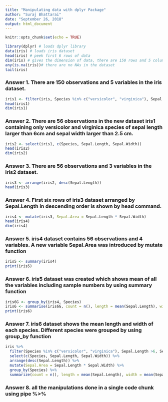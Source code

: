 ```yaml
---
title: "Manipulating data with dplyr Package"
author: "Suraj Bhattarai"
date: "September 26, 2018"
output: html_document
---
```


```r
knitr::opts_chunk$set(echo = TRUE)
```

```r
library(dplyr) # loads dplyr library
data(iris) # loads iris dataset
head(iris) # peek first 6 rows of data
dim(iris) # gives the dimension of data, there are 150 rows and 5 columns
any(is.na(iris))# there are no NAs in the dataset 
tail(iris)
```

### Answer 1. There are 150 observations and 5 variables in the iris dataset.

```r
iris1 <- filter(iris, Species %in% c("versicolor", "virginica"), Sepal.Length > 6, Sepal.Width > 2.5)
head(iris1)
dim(iris1)
```

### Answer 2. There are 56 observations in the new dataset iris1 containing only versicolor and virginica species of sepal length larger than 6cm and sepal width larger than 2.5 cm.

```r
iris2 <- select(iris1, c(Species, Sepal.Length, Sepal.Width))
head(iris2)
dim(iris2)
```

### Answer 3. There are 56 observations and 3 variables in the iris2 dataset.

```r
iris3 <- arrange(iris2, desc(Sepal.Length))
head(iris3)
```

### Answer 4. First six rows of iris3 dataset arranged by Sepal.Length in descending order is shown by head command.

```r
iris4 <- mutate(iris3, Sepal.Area = Sepal.Length * Sepal.Width)
head(iris4)
dim(iris4)
```

### Answer 5. iris4 dataset contains 56 observations and 4 variables. A new variable Sepal.Area was introduced by mutate function 

```r
iris5 <- summary(iris4)
print(iris5)
```

### Answer 6. iris5 dataset was created which shows mean of all the variables including sample numbers by using summary function 

```r
iris6G <- group_by(iris4, Species)
iris6 <- summarise(iris6G, count = n(), length = mean(Sepal.Length), width = mean(Sepal.Width))
print(iris6)  
```

### Answer 7. iris6 dataset shows the mean length and width of each species. Different species were grouped by using group_by function

```r
iris %>%
  filter(Species %in% c("versicolor", "virginica"), Sepal.Length >6, Sepal.Width > 2.5) %>%
  select(c(Species, Sepal.Length, Sepal.Width)) %>%
  arrange(desc(Sepal.Length)) %>%
  mutate(Sepal.Area = Sepal.Length * Sepal.Width) %>%
  group_by(Species) %>%
  summarize(count = n(), length = mean(Sepal.Length), width = mean(Sepal.Width))
```

### Answer 8. all the manipulations done in a single code chunk using pipe %>%   


  
